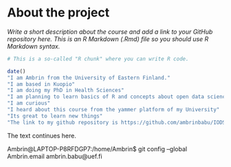 
# About the project

*Write a short description about the course and add a link to your GitHub repository here. This is an R Markdown (.Rmd) file so you should use R Markdown syntax.*

```r
# This is a so-called "R chunk" where you can write R code.

date()
"I am Ambrin from the University of Eastern Finland."
"I am based in Kuopio"
"I am doing my PhD in Health Sciences"
"I am planning to learn basics of R and concepts about open data science here"
"I am curious"
"I heard about this course from the yammer platform of my University"
"Its great to learn new things"
"The link to my github repository is https://github.com/ambrinbabu/IODS-project/"

```
The text continues here.

Ambrin@LAPTOP-P8RFDGP7:/home/Ambrin$ git config --global Ambrin.email ambrin.babu@uef.fi